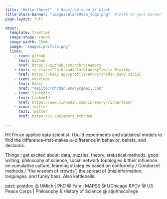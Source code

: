 ```yaml
---
title: "Hello there!"  # Required even if blank
title-block-banner: "images/BlackMesa_top2.png"  # Path to your banner image
page-layout: full

about: 
  template: trestles
  image-shape: round
  image-width: 15em
  image: "images/profile.png"
  links:
    - icon: github
      text: Github
      href: https://github.com/rchrdsnemory
    - text: <i class="fa-brands fa-bluesky"></i> Bluesky
      href: https://bsky.app/profile/emoryrchrdsn.bsky.social
    - icon: envelope
      text: Email
      href: "mailto:rchrdsn.emory@gmail.com"  
    - icon: linkedin
      text: LinkedIn
      href: https://www.linkedin.com/in/emory-richardson/
    - icon: twitter
      text: Twitter
      href: https://x.com/emory_rchrdsn

---
```




Hi! I'm an applied data scientist. I build experiments and statistical models to find the difference-that-makes-a-difference in behavior, beliefs, and decisons.

Things I get excited about: data, puzzles, theory, statistical methods, good writing, philosophy of science, social network topologies & their influence on cumulative culture, learning strategies based on conformity / Condorcet methods / “the wisdom of crowds”, the spread of (mis)information, languages, and funky bass. Also kettlebells.

past: postdoc @ UMich | PhD @ Yale | MAPSS @ UChicago
      RPCV @ US Peace Corps | Philosophy & History of Science @ stjohnscollege

